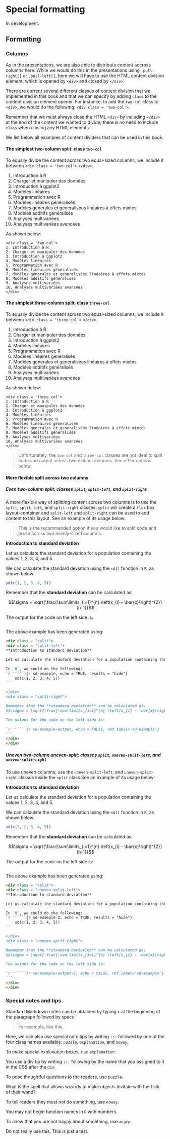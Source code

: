 # Special formatting {#format}

In development.

## Formatting

### Columns

As in the presentations, we are also able to distribute content accross columns here. While we would do this in the presentations using `.pull-right[]` or `.pull-left[]`, here we will have to use the HTML content division element, which is opened by `<div>` and closed by `</div>`.

There are current several different classes of content division that we implemented in this book and that we can specify by adding `class` to the content division element opener. For instance, to add the `two-col` class to `<div>`, we would do the following: `<div class = 'two-col'>`.

Remember that we must always close the HTML `<div>` by including `</div>` at the end of the content we wanted to divide; there is no need to include `class` when closing any HTML elements.

We list below all examples of content dividers that can be used in this book.

#### The simplest two-column split: class `two-col`

To equally divide the content across two equal-sized columns, we include it between `<div class = 'two-col'>` `</div>`. 

<div class = 'two-col'>

1. Introduction à R
2. Charger et manipuler des données
3. Introduction à ggplot2
4. Modèles linéaires
5. Programmation avec R
6. Modèles linéaires généralisés
7. Modèles generales et generalisées linéaires à effets mixtes
8. Modèles additifs généralisés
9. Analyses multivariées
10. Analyses multivariées avancées

</div>

As shown below:

```
<div class = 'two-col'>
1. Introduction à R
2. Charger et manipuler des données
3. Introduction à ggplot2
4. Modèles linéaires
5. Programmation avec R
6. Modèles linéaires généralisés
7. Modèles generales et generalisées linéaires à effets mixtes
8. Modèles additifs généralisés
9. Analyses multivariées
10. Analyses multivariées avancées
</div>
```

#### The simplest three-column split: class `three-col`

To equally divide the content across two equal-sized columns, we include it between `<div class = 'three-col'>` `</div>`. 

<div class = 'three-col'>

1. Introduction à R
2. Charger et manipuler des données
3. Introduction à ggplot2
4. Modèles linéaires
5. Programmation avec R
6. Modèles linéaires généralisés
7. Modèles generales et generalisées linéaires à effets mixtes
8. Modèles additifs généralisés
9. Analyses multivariées
10. Analyses multivariées avancées

</div>

As shown below:

```
<div class = 'three-col'>
1. Introduction à R
2. Charger et manipuler des données
3. Introduction à ggplot2
4. Modèles linéaires
5. Programmation avec R
6. Modèles linéaires généralisés
7. Modèles generales et generalisées linéaires à effets mixtes
8. Modèles additifs généralisés
9. Analyses multivariées
10. Analyses multivariées avancées
</div>
```

> Unfortunately, the `two-col` and `three-col` classes are not ideal to split code and output across two distinct columns. See other options below.

#### More flexible split across two columns

##### Even two-column split: classes `split`, `split-left`, and `split-right`

A more flexible way of splitting content across two columns is to use the `split`, `split-left`, and `split-right` classes. `split` will create a `flex` box layout-container and `split-left` and `split-right` can be used to add content to this layout. See an example of its usage below:

> This is the recommended option if you would like to split code and prose across two evenly-sized columns. 

<div class = "split">
<div class = "split-left">
**Introduction to standard deviation**

Let us calculate the standard deviation for a population containing the values $1$, $2$, $3$, $4$, and $5$.

We can calculate the standard deviation using the `sd()` function in `R`, as shown below:
```r
sd(c(1, 2, 3, 4, 5))
```

</div>

<div class = "split-right">
Remember that the **standard deviation** can be calculated as: 

$$\sigma = \sqrt{\frac{\sum\limits_{i=1}^{n} \left(x_{i} - \bar{x}\right)^{2}} {n-1}}$$

The output for the code on the left side is:

```r
```

</div>
</div>

The above example has been generated using:

````markdown
<div class = "split">
<div class = "split-left">
**Introduction to standard deviation**

Let us calculate the standard deviation for a population containing the values $1$, $2$, $3$, $4$, and $5$.

In `R`, we could do the following:
`r ''````{r sd-example, echo = TRUE, results = "hide"}
    sd(c(1, 2, 3, 4, 5))
```

</div>
<div class = "split-right">

Remember that the **standard deviation** can be calculated as: 
$$\sigma = \sqrt{\frac{\sum\limits_{i=1}^{n} \left(x_{i} - \bar{x}\right)^{2}} {n-1}}$$

The output for the code on the left side is:
    
`r ''````{r sd-example-output, echo = FALSE, ref.label='sd-example'}
```
</div>
</div>
````

##### Uneven two-column uneven-split: classes `split`, `uneven-split-left`, and `uneven-split-right`

To use uneven columns, use the `uneven-split-left`, and `uneven-split-right` classes inside the `split` class.See an example of its usage below:

<div class = "split">
<div class = "uneven-split-left">
**Introduction to standard deviation**

Let us calculate the standard deviation for a population containing the values $1$, $2$, $3$, $4$, and $5$.

We can calculate the standard deviation using the `sd()` function in `R`, as shown below:
```r
sd(c(1, 2, 3, 4, 5))
```

</div>

<div class = "uneven-split-right">
Remember that the **standard deviation** can be calculated as: 

$$\sigma = \sqrt{\frac{\sum\limits_{i=1}^{n} \left(x_{i} - \bar{x}\right)^{2}} {n-1}}$$

The output for the code on the left side is:

```r
```

</div>
</div>

The above example has been generated using:

````markdown
<div class = "split">
<div class = "uneven-split-left">
**Introduction to standard deviation**

Let us calculate the standard deviation for a population containing the values $1$, $2$, $3$, $4$, and $5$.

In `R`, we could do the following:
`r ''````{r sd-example-2, echo = TRUE, results = "hide"}
    sd(c(1, 2, 3, 4, 5))
```

</div>
<div class = "uneven-split-right">

Remember that the **standard deviation** can be calculated as: 
$$\sigma = \sqrt{\frac{\sum\limits_{i=1}^{n} \left(x_{i} - \bar{x}\right)^{2}} {n-1}}$$

The output for the code on the left side is:
    
`r ''````{r sd-example-output-2, echo = FALSE, ref.label='sd-example'}
```
</div>
</div>
````

### Special notes and tips

Standard Markdown notes can be obtained by typing `>` at the beginning of the paragraph followed by space.

> For example, like this.

Here, we can also use special note tips by writing `:::` followed by one of the four class names available: `puzzle`, `explanation`, and `noway`.

To make special explanation boxes, use `explanation`:

:::explanation

You use a div tip by writing `:::` following by the name that you assigned to it in the CSS after the `div`.

:::

To pose thoughtful questions to the readers, use `puzzle`:

:::puzzle
What is the spell that allows wizards to make objects levitate with the flick of their wand?
:::

To tell readers they must not do something, use `noway`:

:::noway
You may not begin function names in `R` with numbers.
:::


To show that you are not happy about something, use `angry`:

:::angry
Do not really use this. This is just a test.
:::
